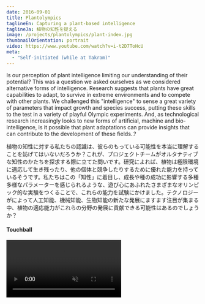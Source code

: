 ```yaml
---
date: 2016-09-01
title: Plantolympics
taglineEn: Capturing a plant-based intelligence
taglineJa: 植物の知性を捉える
image: /projects/plantolympics/plant-index.jpg
thumbnailOrientation: portrait
video: https://www.youtube.com/watch?v=i-t2D7ToHcU
meta:
  - "Self-initiated (while at Takram)"
---
```



<Bilingual>
Is our perception of plant intelligence limiting our understanding of their potential? This was a question we asked ourselves as we considered alternative forms of intelligence. Research suggests that plants have great capabilities to adapt, to survive in extreme environments and to compete with other plants. We challenged this "intelligence" to sense a great variety of parameters that impact growth and species success, putting these skills to the test in a variety of playful Olympic experiments. And, as technological research increasingly looks to new forms of artificial, machine and bio-intelligence, is it possible that plant adaptations can provide insights that can contribute to the development of these fields..?

植物の知性に対する私たちの認識は、彼らのもっている可能性を本当に理解することを妨げてはいないだろうか？これが、プロジェクトチームがオルタナティブな知性のかたちを探求する際に立てた問いです。研究によれば、植物は極限環境に適応して生き残ったり、他の個体と競争したりするために優れた能力を持っているそうです。私たちはこの「知性」に着目し、成長や種の成功に影響する多種多様なパラメーターを感じられるような、遊び心にあふれたさまざまなオリンピック的な実験をつくることで、これらの能力を試験にかけました。テクノロジーがによって人工知能、機械知能、生物知能の新たな発展にますます注目が集まる中、植物の適応能力がこれらの分野の発展に貢献できる可能性はあるのでしょうか？

</Bilingual>

#### Touchball

<video src="/projects/plantolympics/plant-1.mp4" autoPlay muted loop />

#### Fabric Gymnastics

<video src="/projects/plantolympics/plant-2.mp4" autoPlay muted loop />

#### Slow Drive

<video src="/projects/plantolympics/plant-3.mp4" autoPlay muted loop />

#### Sprintball

<video src="/projects/plantolympics/plant-4.mp4" autoPlay muted loop />

#### Credit

<Monolingual>

- Takram Plantolympics Committee (Seitaro Taniguchi, Taro Yumiba, Renee Verhoeven, Yosuke Ushigome, Larissa Kunstel)
- Sound design: Keisuke Oyama (Takram)
- Animation design: Terushige Enatsu (Takram)

</Monolingual>
